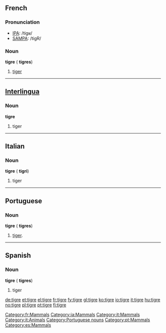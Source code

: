 {{see|Tigre|tigré}}
==French==

===Pronunciation===
*[[w:IPA|IPA]]: /tiɡʁ/
*[[w:SAMPA|SAMPA]]: /tigR/

[[Category:fr:Mammals]]

===Noun===
{{fr-infl-noun|sm=tigre|sf=tigresse|pm=tigres|pf=tigresses|smp=tiɡʁ|sfp=ti.ɡʁɛs|pmp=tiɡʁ|pfp=ti.ɡʁɛs}}
'''tigre''' {{m}} ({{plural}} '''tigres''')

# [[tiger]]

----

==[[Interlingua]]==
[[Category:ia:Mammals]]

===Noun===
'''tigre'''

# tiger

----

==Italian==
[[Category:it:Mammals]]

===Noun===
'''tigre''' {{f}} ({{plural}} '''tigri''')

# tiger

[[Category:it:Animals]]

----

==Portuguese==
===Noun===
'''tigre''' {{m}} ({{plural}} '''tigres''')
# [[tiger]].

[[Category:Portuguese nouns]]
[[Category:pt:Mammals]]

----

==Spanish==
[[Category:es:Mammals]]

===Noun===
'''tigre''' {{m}} ({{plural}} '''tigres''')

# tiger

[[de:tigre]]
[[et:tigre]]
[[el:tigre]]
[[fr:tigre]]
[[fy:tigre]]
[[gl:tigre]]
[[ko:tigre]]
[[io:tigre]]
[[it:tigre]]
[[hu:tigre]]
[[no:tigre]]
[[pl:tigre]]
[[pt:tigre]]
[[fi:tigre]]
